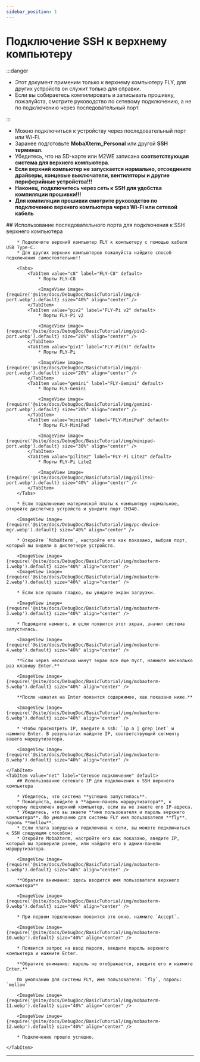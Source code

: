 ```yaml
---
sidebar_position: 1
---
```






# Подключение SSH к верхнему компьютеру

:::danger

* Этот документ применим только к верхнему компьютеру FLY, для других устройств он служит только для справки.
* Если вы собираетесь компилировать и записывать прошивку, пожалуйста, смотрите руководство по сетевому подключению, а не по подключению через последовательный порт.

:::

* Можно подключиться к устройству через последовательный порт или Wi-Fi.
* Заранее подготовьте **MobaXterm_Personal** или другой **SSH терминал**.
* Убедитесь, что на SD-карте или M2WE записана **соответствующая система для верхнего компьютера**.
* **Если верхний компьютер не запускается нормально, отсоедините драйверы, концевые выключатели, вентиляторы и другие периферийные устройства!!!**
* **Наконец, подключитесь через сеть к SSH для удобства компиляции прошивки!!!**
* **Для компиляции прошивки смотрите руководство по подключению верхнего компьютера через Wi-Fi или сетевой кабель**

<Tabs>
    <TabItem value="serial" label="Подключение через последовательный порт" default>
        ## Использование последовательного порта для подключения к SSH верхнего компьютера

        * Подключите верхний компьютер FLY к компьютеру с помощью кабеля USB Type-C.
        * Для других верхних компьютеров пожалуйста найдите способ подключения самостоятельно!!

        <Tabs>
            <TabItem value="c8" label="FLY-C8" default>
                * Порты FLY-C8

                <ImageView image={require('@site/docs/DebugDoc/BasicTutorial/img/c8-port.webp').default} size="40%" align="center" />
            </TabItem>
            <TabItem value="piv2" label="FLY-Pi v2" default>
                * Порты FLY-Pi v2

                <ImageView image={require('@site/docs/DebugDoc/BasicTutorial/img/piv2-port.webp').default} size="20%" align="center" />
            </TabItem>
            <TabItem value="piv1" label="FLY-Pi(π)" default>
                * Порты FLY-Pi

                <ImageView image={require('@site/docs/DebugDoc/BasicTutorial/img/pi-port.webp').default} size="20%" align="center" />
            </TabItem>
            <TabItem value="gemini" label="FLY-Gemini" default>
                * Порты FLY-Gemini

                <ImageView image={require('@site/docs/DebugDoc/BasicTutorial/img/gemini-port.webp').default} size="20%" align="center" />
            </TabItem>
            <TabItem value="minipad" label="FLY-MiniPad" default>
                * Порты FLY-MiniPad

                <ImageView image={require('@site/docs/DebugDoc/BasicTutorial/img/minipad-port.webp').default} size="30%" align="center" />
            </TabItem>
            <TabItem value="pilite2" label="FLY-Pi Lite2" default>
                * Порты FLY-Pi Lite2

                <ImageView image={require('@site/docs/DebugDoc/BasicTutorial/img/pilite2-port.webp').default} size="40%" align="center" />
            </TabItem>
        </Tabs>

        * Если подключение материнской платы к компьютеру нормальное, откройте диспетчер устройств и увидите порт CH340.

        <ImageView image={require('@site/docs/DebugDoc/BasicTutorial/img/pc-device-mgr.webp').default} size="40%" align="center" />

        * Откройте `MobaXterm`, настройте его как показано, выбрав порт, который вы видели в диспетчере устройств.

        <ImageView image={require('@site/docs/DebugDoc/BasicTutorial/img/mobaxterm-1.webp').default} size="40%" align="center" />
        <ImageView image={require('@site/docs/DebugDoc/BasicTutorial/img/mobaxterm-2.webp').default} size="40%" align="center" />

        * Если все прошло гладко, вы увидите экран загрузки.

        <ImageView image={require('@site/docs/DebugDoc/BasicTutorial/img/mobaxterm-3.webp').default} size="40%" align="center" />

        * Подождите немного, и если появится этот экран, значит система запустилась.

        <ImageView image={require('@site/docs/DebugDoc/BasicTutorial/img/mobaxterm-4.webp').default} size="40%" align="center" />

        **Если через несколько минут экран все еще пуст, нажмите несколько раз клавишу Enter.**

        <ImageView image={require('@site/docs/DebugDoc/BasicTutorial/img/mobaxterm-5.webp').default} size="40%" align="center" />

        **После нажатия на Enter появится содержимое, как показано ниже.**

        <ImageView image={require('@site/docs/DebugDoc/BasicTutorial/img/mobaxterm-6.webp').default} size="40%" align="center" />

        * Чтобы просмотреть IP, введите в ssh: `ip a | grep inet` и нажмите Enter. В результатах найдите IP, соответствующий сегменту вашего маршрутизатора.

        <ImageView image={require('@site/docs/DebugDoc/BasicTutorial/img/mobaxterm-8.webp').default} size="40%" align="center" />

    </TabItem>
    <TabItem value="net" label="Сетевое подключение" default>
        ## Использование сетевого IP для подключения к SSH верхнего компьютера

        * Убедитесь, что система **успешно запустилась**.
        * Пожалуйста, войдите в **админ-панель маршрутизатора**, к которому подключен верхний компьютер, если вы не знаете его IP-адреса.
        * Убедитесь, что вы знаете **имя пользователя и пароль верхнего компьютера**. По умолчанию для системы FLY имя пользователя **fly**, пароль **mellow**.
        * Если плата запущена и подключена к сети, вы можете подключиться к SSH следующим способом:
        * Откройте MobaXterm, настройте его как показано, введите IP, который вы проверили ранее, или найдите его в админ-панели маршрутизатора.

        <ImageView image={require('@site/docs/DebugDoc/BasicTutorial/img/mobaxterm-1.webp').default} size="40%" align="center" />

        **Обратите внимание: здесь вводится имя пользователя верхнего компьютера**

        <ImageView image={require('@site/docs/DebugDoc/BasicTutorial/img/mobaxterm-9.webp').default} size="40%" align="center" />

        * При первом подключении появится это окно, нажмите `Accept`.

        <ImageView image={require('@site/docs/DebugDoc/BasicTutorial/img/mobaxterm-10.webp').default} size="40%" align="center" />

        * Появится запрос на ввод пароля, введите пароль верхнего компьютера и нажмите Enter.

        **Обратите внимание: пароль не отображается, введите его и нажмите Enter.**

        По умолчанию для системы FLY, имя пользователя: `fly`, пароль: `mellow`

        <ImageView image={require('@site/docs/DebugDoc/BasicTutorial/img/mobaxterm-11.webp').default} size="40%" align="center" />

        <ImageView image={require('@site/docs/DebugDoc/BasicTutorial/img/mobaxterm-12.webp').default} size="40%" align="center" />

        * Подключение прошло успешно.

    </TabItem>
</Tabs>

----